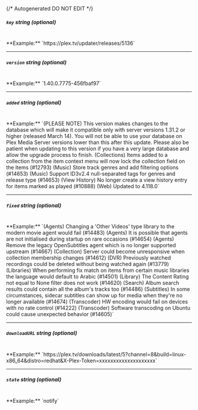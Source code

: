 {/* Autogenerated DO NOT EDIT  */}
##### `key` _string (optional)_
<br/>
**Example:** `https://plex.tv/updater/releases/5136`

---
##### `version` _string (optional)_
<br/>
**Example:** `1.40.0.7775-456fbaf97`

---
##### `added` _string (optional)_
<br/>
**Example:** `(PLEASE NOTE) This version makes changes to the database which will make it compatible only with server versions 1.31.2 or higher (released March 14). You will not be able to use your database on Plex Media Server versions lower than this after this update. Please also be patient when updating to this version if you have a very large database and allow the upgrade process to finish.
(Collections) Items added to a collection from the item context menu will now lock the collection field on the items (#12793)
(Music) Store track genres and add filtering options (#14653)
(Music) Support ID3v2.4 null-separated tags for genres and release type (#14653)
(View History) No longer create a view history entry for items marked as played (#10888)
(Web) Updated to 4.118.0`

---
##### `fixed` _string (optional)_
<br/>
**Example:** `(Agents) Changing a 'Other Videos' type library to the modern movie agent would fail (#14483)
(Agents) It is possible that agents are not initialised during startup on rare occasions (#14654)
(Agents) Remove the legacy OpenSubtitles agent which is no longer supported upstream (#14667)
(Collection) Server could become unresponsive when collection membership changes (#14612)
(DVR) Previously watched recordings could be deleted without being watched again (#13779)
(Libraries) When performing fix match on items from certain music libraries the language would default to Arabic (#14501)
(Library) The Content Rating not equal to None filter does not work (#14620)
(Search) Album search results could contain all the album's tracks too (#14486)
(Subtitles) In some circumstances, sidecar subtitles can show up for media when they're no longer available (#14674)
(Transcoder) HW encoding would fail on devices with no rate control (#14222)
(Transcoder) Software transcoding on Ubuntu could cause unexpected behavior (#14605)`

---
##### `downloadURL` _string (optional)_
<br/>
**Example:** `https://plex.tv/downloads/latest/5?channel=8&build=linux-x86_64&distro=redhat&X-Plex-Token=xxxxxxxxxxxxxxxxxxxx`

---
##### `state` _string (optional)_
<br/>
**Example:** `notify`



